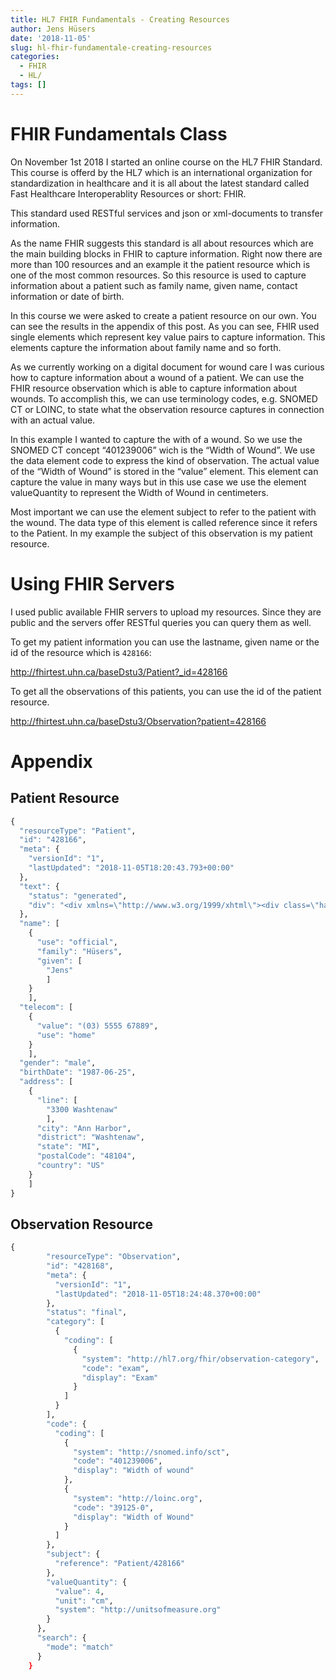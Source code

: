 ```yaml
---
title: HL7 FHIR Fundamentals - Creating Resources
author: Jens Hüsers
date: '2018-11-05'
slug: hl-fhir-fundamentale-creating-resources
categories:
  - FHIR
  - HL/
tags: []
---
```



# FHIR Fundamentals Class

On November 1st 2018 I started an online course on the HL7 FHIR Standard.
This course is offerd by the HL7 which is an international organization for standardization in healthcare and it is all about the latest standard called Fast Healthcare Interoperablity Resources or short: FHIR.

This standard used RESTful services and json or xml-documents to transfer information.

As the name FHIR suggests this standard is all about resources which are the main building blocks in FHIR to capture information.
Right now there are more than 100 resources and an example it the patient resource which is one of the most common resources.
So this resource is used to capture information about a patient such as family name, given name, contact information or date of birth.

In this course we were asked to create a patient resource on our own. 
You can see the results in the appendix of this post.
As you can see, FHIR used single elements which represent key value pairs to capture information.
This elements capture the information about family name and so forth. 

As we currently working on a digital document for wound care I was curious how to capture information about a wound of a patient.
We can use the FHIR resource observation which is able to capture information about wounds.
To accomplish this, we can use terminology codes, e.g. SNOMED CT or LOINC, to state what the observation resource captures in connection with an actual value.

In this example I wanted to capture the with of a wound.
So we use the SNOMED CT concept "401239006" wich is the "Width of Wound".
We use the data element code to express the kind of observation.
The actual value of the "Width of Wound" is stored in the "value" element.
This element can capture the value in many ways but in this use case we use the element valueQuantity to represent the Width of Wound in centimeters.

Most important we can use the element subject to refer to the patient with the wound. 
The data type of this element is called reference since it refers to the Patient.
In my example the subject of this observation is my patient resource.

# Using FHIR Servers

I used public available FHIR servers to upload my resources.
Since they are public and the servers offer RESTful queries you can query them as well.

To get my patient information you can use the lastname, given name or the id of the resource which is `428166`:

[http://fhirtest.uhn.ca/baseDstu3/Patient?_id=428166](http://fhirtest.uhn.ca/baseDstu3/Patient?_id=428166)

To get all the observations of this patients, you can use the id of the patient resource. 

[http://fhirtest.uhn.ca/baseDstu3/Observation?patient=428166](http://fhirtest.uhn.ca/baseDstu3/Observation?patient=428166)

# Appendix

## Patient Resource

```r
{
  "resourceType": "Patient",
  "id": "428166",
  "meta": {
    "versionId": "1",
    "lastUpdated": "2018-11-05T18:20:43.793+00:00"
  },
  "text": {
    "status": "generated",
    "div": "<div xmlns=\"http://www.w3.org/1999/xhtml\"><div class=\"hapiHeaderText\">Jens <b>HÜSERS </b></div><table class=\"hapiPropertyTable\"><tbody><tr><td>Address</td><td><span>3300 Washtenaw </span><br/><span>Ann Harbor </span><span>MI </span><span>US </span></td></tr><tr><td>Date of birth</td><td><span>25 June 1987</span></td></tr></tbody></table></div>"
  },
  "name": [
    {
      "use": "official",
      "family": "Hüsers",
      "given": [
        "Jens"
        ]
    }
    ],
  "telecom": [
    {
      "value": "(03) 5555 67889",
      "use": "home"
    }
    ],
  "gender": "male",
  "birthDate": "1987-06-25",
  "address": [
    {
      "line": [
        "3300 Washtenaw"
        ],
      "city": "Ann Harbor",
      "district": "Washtenaw",
      "state": "MI",
      "postalCode": "48104",
      "country": "US"
    }
    ]
}
```

## Observation Resource

```r
{
        "resourceType": "Observation",
        "id": "428168",
        "meta": {
          "versionId": "1",
          "lastUpdated": "2018-11-05T18:24:48.370+00:00"
        },
        "status": "final",
        "category": [
          {
            "coding": [
              {
                "system": "http://hl7.org/fhir/observation-category",
                "code": "exam",
                "display": "Exam"
              }
            ]
          }
        ],
        "code": {
          "coding": [
            {
              "system": "http://snomed.info/sct",
              "code": "401239006",
              "display": "Width of wound"
            },
            {
              "system": "http://loinc.org",
              "code": "39125-0",
              "display": "Width of Wound"
            }
          ]
        },
        "subject": {
          "reference": "Patient/428166"
        },
        "valueQuantity": {
          "value": 4,
          "unit": "cm",
          "system": "http://unitsofmeasure.org"
        }
      },
      "search": {
        "mode": "match"
      }
    }
```







